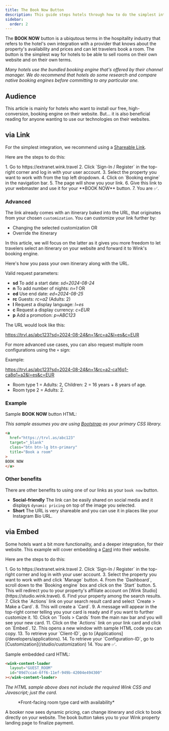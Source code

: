 ```yaml
---
title: The Book Now Button
description: This guide steps hotels through how to do the simplest integration with Wink with a 'Book Now' button.
sidebar:
  order: 2
---
```



The **BOOK NOW** button is a ubiqutous terms in the hospitality industry that refers to the hotel's own integration with a provider that knows about the property's availability and prices and can let travelers book a room. The button is the simplest way for hotels to be able to sell rooms on their own website and on their own terms.

*Many hotels use the bundled booking engine that's offered by their channel manager. We do recommend that hotels do some research and compare native booking engines before committing to any particular one.*

## Audience

This article is mainly for hotels who want to install our free, high-conversion, booking engine on their website. 
But... it is also beneficial reading for anyone wanting to use our technologies on their websites.

## via Link

For the simplest integration, we recommend using a [Shareable Link](/studio/shareable-links).

Here are the steps to do this:

<Steps>
1. Go to https://extranet.wink.travel
2. Click `Sign-In / Register` in the top-right corner  and log in with your user account.
3. Select the property you want to work with from the top left dropdown.
4. Click on `Booking engine` in the navigation bar. 
5. The page will show you your link.
6. Give this link to your webmaster and use it for your **BOOK NOW** button.
7. You are ✅.
</Steps>

### Advanced

The link already comes with an itinerary baked into the URL, that originates from your chosen `customization`. 
You can customize your link further by: 

- Changing the selected customization OR 
- Override the itinerary

In this article, we will focus on the latter as it gives you more freedom to let travelers select an itinerary on your website and forward it to Wink's booking engine.

Here's how you pass your own itinerary along with the URL.

Valid request parameters:

- **sd** To add a start date: *sd=2024-08-24*
- **n** To add number of nights: *n=1* OR
- **ed** Use end date: *ed=2024-08-25*
- **rc** Guests: *rc=a2* (Adults: 2)
- **l** Request a display language: *l=es*
- **c** Request a display currency: *c=EUR*
- **p** Add a promotion: *p=ABC123*

The URL would look like this:

https://trvl.as/abc123?sd=2024-08-24&n=1&rc=a2&l=es&c=EUR

For more advanced use cases, you can also request multiple room configurations using the `+` sign: 

Example: 

https://trvl.as/abc123?sd=2024-08-24&n=1&rc=a2-ca16q1-ca8q1+a2&l=es&c=EUR

- Room type 1 = Adults: 2, Children: 2 = 16 years + 8 years of age. 
- Room type 2 = Adults: 2.

### Example 

Sample **BOOK NOW** button HTML:

*This sample assumes you are using [Bootstrap](https://getbootstrap.com) as your primary CSS library.*

```html
<a 
  href="https://trvl.as/abc123" 
  target="_blank" 
  class="btn btn-lg btn-primary" 
  title="Book a room"
>
BOOK NOW
</a>
```

### Other benefits

There are other benefits to using one of our links as your `book now` button.

- **Social-friendly** The link can be easily shared on social media and it displays `dynamic pricing` on top of the image you selected.
- **Short** The URL is very shareable and you can use it in places like your Instagram Bio URL.

## via Embed

Some hotels want a bit more functionality, and a deeper integration, for their website. This example will cover embedding a [Card](/studio/cards) into their website.

Here are the steps to do this:

<Steps>
1. Go to https://extranet.wink.travel
2. Click `Sign-In / Register` in the top-right corner  and log in with your user account.
3. Select the property you want to work with and click `Manage` button.
4. From the `Dashboard`, scroll down to the `Booking engine` box and click on the `Start` button. 
5. This will redirect you to your property's affiliate account on [Wink Studio](https://studio.wink.travel).
6. Find your property among the search results.
7. Click the `Actions` link on your search result card and select `Create > Make a Card`.
8. This will create a `Card`.
9. A message will appear in the top-right corner telling you your card is ready and if you want to further customize it.
10. Click on `Tools > Cards` from the main nav bar and you will see your new card.
11. Click on the `Actions` link on your link card and click on `Embed`. 
12. This opens a new window with sample HTML code you can copy.
13. To retrieve your `Client-ID`, go to [Applications](/developers/applications).
14. To retrieve your `Configuration-ID`, go to [Customization](/studio/customization)
14. You are ✅.
</Steps>

Sample embedded card HTML:

```html
<wink-content-loader
  layout="GUEST_ROOM"
  id="09d7cca4-6ff6-11ef-949b-42004e494300"
></wink-content-loader>
```

*The HTML sample above does not include the required Wink CSS and Javascript; just the card.*

<figure>
<CloudinaryImage 
      width="350"
      height="829"
      resize="scale"
      quality="best"
      alt="Card preview"
      src="academy/card-example" 
      errorImage="noimage_opaque_nyrtl0.png"
    />
    <figcaption>*Front-facing room type card with availability*</figcaption>
</figure>

A booker now sees dynamic pricing, can change itinerary and click to book directly on your website. The book button takes you to your Wink property landing page to finalize payment.